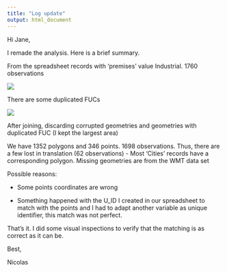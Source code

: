 ```yaml
---
title: "Log update"
output: html_document
---
```


Hi Jane,

I remade the analysis. Here is a brief summary.

From the spreadsheet records with 'premises' value Industrial. 1760 observations

![](images/paste-A36515B8.png)

There are some duplicated FUCs

![](images/paste-1406A6C4.png)

After joining, discarding corrupted geometries and geometries with duplicated FUC (I kept the largest area)

We have 1352 polygons and 346 points. 1698 observations. Thus, there are a few lost in translation (62 observations) - Most 'Cities' records have a corresponding polygon. Missing geometries are from the WMT data set

Possible reasons:

-   Some points coordinates are wrong

-   Something happened with the U_ID I created in our spreadsheet to match with the points and I had to adapt another variable as unique identifier, this match was not perfect.

That's it. I did some visual inspections to verify that the matching is as correct as it can be.

Best,

Nicolas
